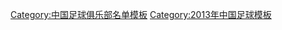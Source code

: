 {{Football squad with groups
 | name      = 2013年中乙分类名单梅州客家
 | bgcolor   = #ffcc00
 | bordercolor = #000000
 | textcolor   = #000000
 | title=[[梅州客家足球俱乐部|<span style="color:#000000">梅州客家</span>]] — [[2013年中国足球乙级联赛|<span style="color: #000000;">2013年</span>]][[中国足球乙级联赛|<span style="color: #000000;">中乙联赛南区冠军</span>]]
|group1=全年参赛球员
|list1=<div>
{{Football squad2 player|no=1|name=[[李伟军]]}}
{{Football squad2 player|no=2|name=[[涂东旭]]}}
{{Football squad2 player|no=3|name=[[陈建龙]]}}
{{Football squad2 player|no=4|name=[[刘文庆]]}}
{{Football squad2 player|no=5|name=[[徐宁]]}}
{{Football squad2 player|no=6|name=[[任江隆]]}}
{{Football squad2 player|no=7|name=[[张育嘉]]}}
{{Football squad2 player|no=8|name=[[孟洋]]}}
{{Football squad2 player|no=9|name=[[季俊]]}}
{{Football squad2 player|no=10|name=[[姜中笑]]}}
{{Football squad2 player|no=11|name=[[彭绍雄]]}}
{{Football squad2 player|no=13|name=[[王静超]]}}
{{Football squad2 player|no=15|name=[[刘腾]]}}
{{Football squad2 player|no=16|name=[[李文威]]}}
{{Football squad2 player|no=17|name=[[刘熙]]}}
{{Football squad2 player|no=18|name=[[杨昌鹏]]}}
{{Football squad2 player|no=19|name=[[冼海超]]}}
{{Football squad2 player|no=20|name=[[林培]]}}
{{Football squad2 player|no=21|name=[[張君 (足球運動員)|张君]]}}
{{Football squad2 player|no=22|name=[[侯宇]]}}
{{Football squad2 player|no=23|name=[[潘佳]]}}
{{Football squad2 player|no=26|name=[[刘翔 (足球运动员)|刘翔]]}}
{{Football squad2 player|no=28|name=[[高志林]]}}
{{Football squad2 player|no=30|name=[[袁琳]]}}
</div>
|group2=夏季转入球员
|list2=<div>
{{Football squad2 player|no=12|name=[[叶伟超]]}}
{{Football squad2 player|no=25|name=[[姜涛 (1989年)|姜涛]]}}
{{Football squad2 player|no=27|name=[[常琳]]}}
{{Football squad2 player|no=29|name=[[史亮]]}}
</div>
|group3=夏季转出球员
|list3=<div>
</div>
|group4=主教练
|list4=[[曹陽 (足球教練)|曹陽]]
}}
<noinclude>
{{DEFAULTSORT:Meizhou Hakha F.C. Squad 2013}}
[[Category:中国足球俱乐部名单模板]]
[[Category:2013年中国足球模板]]